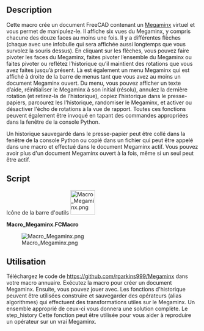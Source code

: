 <languages/>
<div class="mw-translate-fuzzy">
{{Macro/fr
|Name=Macro_Megaminx
|Name/fr=Macro_Megaminx
|Icon=Macro_Megaminx.png
|Description=Cette macro crée un [https://fr.wikipedia.org/wiki/Megaminx Megaminx] virtuel.
|Author=aleph0
|SeeAlso=[[Macro_Rubik_Cube/fr|Macro Rubik Cube]]
|Date=2019-02-17
|FCVersion=0.18 et plus
|Download=[https://www.freecadweb.org/wiki/images/4/43/Macro_Megaminx.png Icône de la barre d'outils]
}}
</div>

==Description==

Cette macro crée un document FreeCAD contenant un [https://fr.wikipedia.org/wiki/Megaminx Megaminx] virtuel et vous permet de manipulez-le. Il affiche six vues du Megaminx, y compris chacune des douze faces au moins une fois. Il y a différentes flèches (chaque avec une infobulle qui sera affichée aussi longtemps que vous survolez la souris dessus). En cliquant sur les flèches, vous pouvez faire pivoter les faces du Megaminx, faites pivoter l’ensemble du Megaminx ou faites pivoter ou reflétez l’historique qu’il maintient des rotations que vous avez faites jusqu’à présent. Là est également un menu Megaminx qui est affiché à droite de la barre de menus tant que vous avez au moins un document Megaminx ouvert. Du menu, vous pouvez afficher un texte d’aide, réinitialiser le Megaminx à son initial (résolu), annulez la dernière rotation (et retirez-la de l’historique), copiez l’historique dans le presse-papiers, parcourez les l'historique, randomiser le Megaminx, et activer ou désactiver l'écho de rotations à la vue de rapport. Toutes ces fonctions peuvent également être invoqué en tapant des commandes appropriées dans la fenêtre de la console Python.

Un historique sauvegardé dans le presse-papier peut être collé dans la fenêtre de la console Python ou copié dans un fichier qui peut être appelé dans une macro et effectué dans le document Megaminx actif. Vous pouvez avoir plus d'un document Megaminx ouvert à la fois, même si un seul peut être actif.

==Script==

Icône de la barre d'outils [[Image:Macro_Megaminx.png|64px]]

{{Codeextralink|https://raw.githubusercontent.com/rparkins999/Megaminx/master/Megaminx.FCMacro}}

'''Macro_Megaminx.FCMacro'''

[[File:Macro_Megaminx.png|center]]

{{clear}}

<span id="Use"></span>
==Utilisation==

Téléchargez le code de https://github.com/rparkins999/Megaminx dans votre macro annuaire. Exécutez la macro pour créer un document Megaminx. Ensuite, vous pouvez jouer avec. Les fonctions d'historique peuvent être utilisées construire et sauvegarder des opérateurs (alias algorithmes) qui effectuent des transformations utiles sur le Megaminx. Un ensemble approprié de ceux-ci vous donnera une solution complète. Le step_history
Cette fonction peut être utilisée pour vous aider à reproduire un opérateur sur un vrai Megaminx.